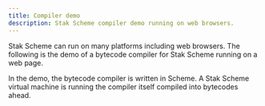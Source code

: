 ```yaml
---
title: Compiler demo
description: Stak Scheme compiler demo running on web browsers.
---
```



Stak Scheme can run on many platforms including web browsers. The following is the demo of a bytecode compiler for Stak Scheme running on a web page.

In the demo, the bytecode compiler is written in Scheme. A Stak Scheme virtual machine is running the compiler itself compiled into bytecodes ahead.

<CompilerDemo />

<ReplDemo />
